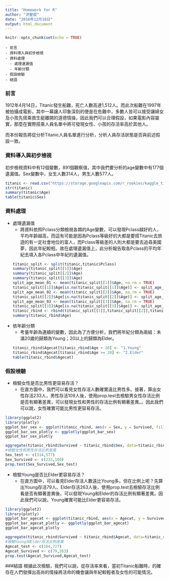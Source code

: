 ```yaml
---
title: "Homework for R"
author: "洪聖焜"
date: "2016年12月10日"
output: html_document
---
```


```r
knitr::opts_chunk$set(echo = TRUE)
```

    - 前言
    - 資料導入與初步檢視
    - 資料處理
      - 處理遺漏值
      - 年齡分類
    - 假設檢驗
    - 結語

### 前言
1912年4月14日，Titanic發生船難，死亡人數高達1,512人。而此次船難在1997年被拍攝成電影，其中一幕讓人印象深刻的便是在危難中，多數人皆可以接受讓婦女及小孩先搭乘救生艇離開的道德情操，因此我們可以合理假設，如果電影內容屬實，那麼在實際搭乘人員名單中將可發現女性、小孩的存活率高於其他人。

而本份報告將從分析Titanic人員名單進行分析，分析人員存活狀態是否與前述假設一致。

### 資料導入與初步檢視
初步檢視資料中有12個變數，891個觀察值，其中我們要分析的age變數中有177個遺漏值。Sex變數中，女生人數314人，男生人數577人。

```r
titanic <- read.csv("https://storage.googleapis.com/r_rookies/kaggle_titanic_train.csv")
str(titanic)
summary(titanic$Age)
table(titanic$Sex)
```

### 資料處理

- 處理遺漏值
    - 將資料依照Pclass分類檢視各類的Age變數，可以發現Pclass越好的人，平均年齡越高，而這有可能是因為Pclass等級好的大都是要搭Titanic去旅遊的有一定社會地位的富人，而Pclass等級差的人則大都是要去追尋美國夢，因此年紀較輕。故在處理遺漏值上，此分析報告取各Pclass的平均年紀去填入各Pclass中年紀的遺漏值。
```r
titanic_split <- split(titanic,titanic$Pclass)
summary(titanic_split[[1]]$Age)
summary(titanic_split[[2]]$Age)
summary(titanic_split[[3]]$Age)
split_age_mean_01 <- mean(titanic_split[[1]]$Age, na.rm = TRUE)
titanic_split[[1]]$Age[is.na(titanic_split[[1]]$Age)] <- split_age_mean_01
split_age_mean_02 <- mean(titanic_split[[2]]$Age, na.rm = TRUE)
titanic_split[[2]]$Age[is.na(titanic_split[[2]]$Age)] <- split_age_mean_02
split_age_mean_03 <- mean(titanic_split[[3]]$Age, na.rm = TRUE)
titanic_split[[3]]$Age[is.na(titanic_split[[3]]$Age)] <- split_age_mean_03
titanic_rbind <- rbind(titanic_split[[1]],titanic_split[[2]],titanic_split[[3]])
summary(titanic_rbind$Age)
```

- 依年齡分類
    - 考量年齡為連續的變數，因此為了方便分析，我們將年紀分類為兩組：未滿20歲的歸類為Young；20以上的歸類為Elder。
```r
titanic_rbind$Agecat[titanic_rbind$Age < 20] <- "1.Young"
titanic_rbind$Agecat[titanic_rbind$Age >= 20] <- "2.Elder"
table(titanic_rbind$Agecat)
```

### 假設檢驗
- 檢驗女性是否比男性更容易存活？
    - 在直方圖中，我們可以看見女性存活人數確實遠比男性多。接著，算出女性存活233人，男性存活109人後，使用prop.test去檢驗男女性存活比例是否有顯著差異，可以發現女性和男性的存活比例有顯著差異。。因此我們可以說，女性確實可能比男性更容易存活。

```r
library(ggplot2)
library(plotly)
ggplot_bar_sex <- ggplot(titanic_rbind, aes(x = Sex, y = Survived, fill = Sex)) + geom_bar(stat = "identity")
ggplot_bar_sex_plotly <- ggplotly(ggplot_bar_sex)
ggplot_bar_sex_plotly
```

```r
aggregate(titanic_rbind$Survived ~ titanic_rbind$Sex, data=titanic_rbind, FUN=sum)
#檢驗女性和男性存活比例差異
Sex_test <- c(314,577)
Sex_Survived <- c(233,109)
prop.test(Sex_Survived,Sex_test)
```

- 檢驗Young是否比Elder更容易存活？
    - 在直方圖中，可以看見Elder存活人數遠比Young多。但在比例上呢？先算出Young存活79人、Elder存活263人後，使用prop.test去檢驗存活比例看是否有顯著差異後，可以發現Young和Elder的存活比例有顯著差異。因此我們可以說，Young確實可能比Elder更容易存活。

 
```r
library(ggplot2)
library(plotly)
ggplot_bar_agecat <- ggplot(titanic_rbind, aes(x = Agecat, y = Survived, fill = Agecat)) + geom_bar(stat = "identity")
ggplot_bar_agecat_plotly <- ggplotly(ggplot_bar_agecat)
ggplot_bar_agecat_plotly
```  

```r
aggregate(titanic_rbind$Survived ~ titanic_rbind$Agecat, data=titanic_rbind, FUN=sum)
#檢驗Young和Elder存活比例差異
Agecat_test <- c(164,727)
Agecat_Survived <- c(79,263)
prop.test(Agecat_Survived,Agecat_test)
```

###結語 
根據此次檢驗，我們可以說，從存活率來看，當初Titanic船難時，的確存在人們發揮出高尚的情操將活命的機會讓與年紀較輕者及女性的可能情況。
